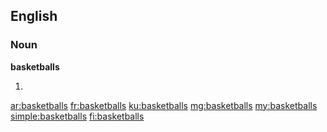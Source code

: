 ==English==

===Noun===
'''basketballs'''

# {{plural of|basketball}}

[[ar:basketballs]]
[[fr:basketballs]]
[[ku:basketballs]]
[[mg:basketballs]]
[[my:basketballs]]
[[simple:basketballs]]
[[fi:basketballs]]